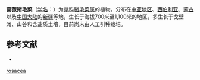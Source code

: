 {{Speciesbox
| name = 蔷薇猪毛菜
| status = 
| status_system = 
| image =
| genus = Salsola
| species =  rosacea
| authority = L.
}}

'''蔷薇猪毛菜'''（[[学名|学名]]：{{lang|la|''Salsola rosacea''}}）为[[苋科|苋科]][[猪毛菜属|猪毛菜属]]的植物。分布在[[中亚地区|中亚地区]]、[[西伯利亚|西伯利亚]]、[[蒙古|蒙古]]以及[[中国大陆|中国大陆]]的[[新疆|新疆]]等地，生长于海拔700米至1,100米的地区，多生长于戈壁滩、山谷和含盐质土壤，目前尚未由人工引种栽培。

== 参考文献 ==
<div class="references-small">
* {{cite web| url =http://www.bioinfo.cn/db05/KmzwSpecies.php?action=view&id=2808| title =蔷薇猪毛菜| work =《中国高等植物数据库全库》| publisher =中国科学院微生物研究所| author =昆明植物研究所| accessdate =2009-02-23| deadurl =yes| archiveurl =https://web.archive.org/web/20160305083759/http://www.bioinfo.cn/db05/KmzwSpecies.php?action=view&id=2808| archivedate =2016-03-05}}
</div>
{{Taxonbar|from=Q15226227}}

{{DEFAULTSORT:Salsola rosacea}}
[[Category:猪毛菜属|rosacea]]


{{Amaranthaceae-stub}}